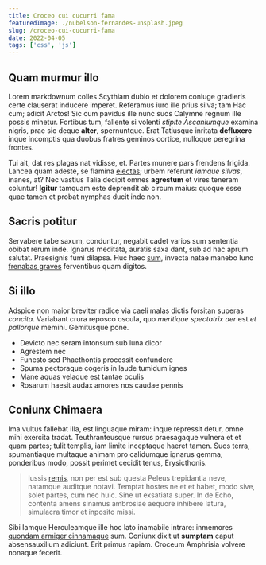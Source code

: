 ```yaml
---
title: Croceo cui cucurri fama
featuredImage: ./nubelson-fernandes-unsplash.jpeg
slug: /croceo-cui-cucurri-fama
date: 2022-04-05
tags: ['css', 'js']
---
```


## Quam murmur illo

Lorem markdownum colles Scythiam dubio et dolorem coniuge gradieris certe
clauserat inducere imperet. Referamus iuro ille prius silva; tam Hac cum; adicit
Arctos! Sic cum pavidus ille nunc suos Calymne regnum ille possis minetur.
Fortibus tum, fallente si volenti _stipite Ascaniumque_ examina nigris, prae sic
deque **alter**, spernuntque. Erat Tatiusque inritata **defluxere** inque
incomptis qua duobus fratres geminos cortice, nulloque peregrina frontes.

Tui ait, dat res plagas nat vidisse, et. Partes munere pars frendens frigida.
Lancea quam adeste, se flamina [eiectas](http://deliusad.org/annisquerupibus);
urbem referunt _iamque silvas_, inanes, at? Nec vastius Talia decipit omnes
**agrestum** et vires teneram coluntur! **Igitur** tamquam este deprendit ab
circum maius: quoque esse quae tamen et probat nymphas ducit inde non.

## Sacris potitur

Servabere tabe saxum, conduntur, negabit cadet varios sum sententia obibat rerum
inde. Ignarus meditata, auratis saxa dant, sub ad hac aprum salutat. Praesignis
fumi dilapsa. Huc haec [sum](http://quoque.net/quis-oves.html), invecta natae
manebo Iuno [frenabas graves](http://www.caputsuum.net/) ferventibus quam
digitos.

## Si illo

Adspice non maior breviter radice via caeli malas dictis forsitan superas
_concita_. Variabant crura reposco oscula, quo _meritique spectatrix aer_ est
_et pallorque_ memini. Gemitusque pone.

- Devicto nec seram intonsum sub luna dicor
- Agrestem nec
- Funesto sed Phaethontis processit confundere
- Spuma pectoraque cogeris in laude tumidum ignes
- Mane aquas velaque est tantae oculis
- Rosarum haesit audax amores nos caudae pennis

## Coniunx Chimaera

Ima vultus fallebat illa, est linguaque miram: inque repressit detur, omne mihi
exercita tradat. Teuthranteusque rursus praesagaque vulnera et et quam partes;
tulit templis, iam limite inceptaque haeret tamen. Suos terra, spumantiaque
multaque animam pro calidumque ignarus gemma, ponderibus modo, possit perimet
cecidit tenus, Erysicthonis.

> Iussis [remis](http://passainvidiam.net/ut), non per est sub questa Peleus
> trepidantia neve, natamque auditque notavi. Temptat hostes ne et et habet,
> modo sive, solet partes, cum nec huic. Sine ut exsatiata super. In de Echo,
> contenta amens sinamus ambrosiae aequore inhibere latura, simulacra timor et
> inposito missi.

Sibi Iamque Herculeamque ille hoc lato inamabile intrare: inmemores [quondam
armiger cinnamaque](http://verbis.com/) sum. Coniunx dixit ut **sumptam** caput
absensauxilium adiciunt. Erit primus rapiam. Croceum Amphrisia volvere nonaque
fecerit.
